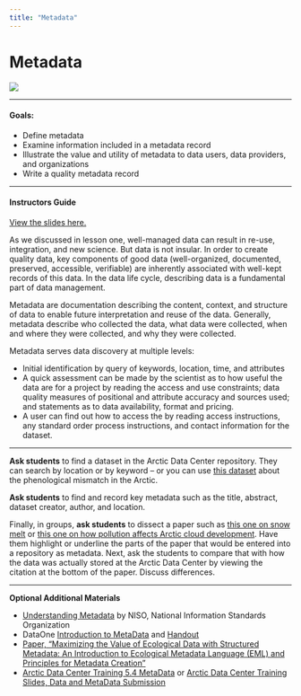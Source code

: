 ```yaml
---
title: "Metadata"
---
```


# Metadata

![](images/bannermeta.png)

--------------

#### **Goals**: 

- Define metadata
- Examine information included in a metadata record
- Illustrate the value and utility of metadata to data users, data providers, and organizations
- Write a quality metadata record

--------------

#### **Instructors Guide**

[View the slides here.](https://docs.google.com/presentation/d/1e2M0adq6gGRsI0Q5H8Zt5chLYfOZX112GbD-OqjrqI0/edit?usp=sharing)

As we discussed in lesson one, well-managed data can result in re-use, integration, and new science. But data is not insular. In order to create quality data, key components of good data (well-organized, documented, preserved, accessible, verifiable) are inherently associated with well-kept records of this data. In the data life cycle, describing data is a fundamental part of data management. 

Metadata are documentation describing the content, context, and structure of data to enable future interpretation and reuse of the data. Generally, metadata describe who collected the data, what data were collected, when and where they were collected, and why they were collected.

Metadata serves data discovery at multiple levels:

* Initial identification by query of keywords, location, time, and attributes
* A quick assessment can be made by the scientist as to how useful the data are for a project by reading the access and use constraints; data quality measures of positional and attribute accuracy and sources used; and statements as to data availability, format and pricing.
* A user can find out how to access the by reading access instructions, any standard order process instructions, and contact information for the dataset.

--------------

**Ask students** to find a dataset in the Arctic Data Center repository. They can search by location or by keyword – or you can use [this dataset](https://arcticdata.io/catalog/view/doi%3A10.18739%2FA24T6F391) about the phenological mismatch in the Arctic. 

**Ask students** to find and record key metadata such as the title, abstract, dataset creator, author, and location.

Finally, in groups, **ask students** to dissect a paper such as [this one on snow melt](https://onlinelibrary.wiley.com/doi/epdf/10.1111/gcb.15193) or [this one on how pollution affects Arctic cloud development](https://doi.org/10.1029/2018GL079873). Have them highlight or underline the parts of the paper that would be entered into a repository as metadata. Next, ask the students to compare that with how the data was actually stored at the Arctic Data Center by viewing the citation at the bottom of the paper. Discuss differences. 

---------------

**Optional Additional Materials**

* [Understanding Metadata](https://groups.niso.org/apps/group_public/download.php/17446/Understanding%20Metadata.pdf) by NISO, National Information Standards Organization
* DataOne [Introduction to MetaData](https://old.dataone.org/sites/all/documents/education-modules/handouts/L07_DefiningMetadata_Handout.pdf) and [Handout](https://old.dataone.org/sites/all/documents/education-modules/exercises/L07_Exercise.pdf)
* [Paper, “Maximizing the Value of Ecological Data with Structured Metadata: An Introduction to Ecological Metadata Language (EML) and Principles for Metadata Creation”](https://esajournals.onlinelibrary.wiley.com/doi/abs/10.1890/0012-9623%282005%2986%5B158%3AMTVOED%5D2.0.CO%3B2)
* [Arctic Data Center Training 5.4 MetaData](http://training.arcticdata.io/materials/arctic-data-center-training/data-documentation-and-publishing.html#metadata) or [Arctic Data Center Training Slides, Data and MetaData Submission](http://training.arcticdata.io/materials/arctic-data-center-training/03-best-practices-data-metadata.pdf)

